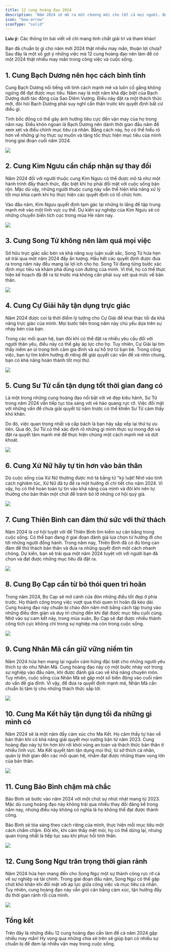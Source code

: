 ```yaml
---
title: 12 cung hoàng đạo 2024
description: 'Năm 2024 sẽ mở ra một chương mới cho tất cả mọi người. Bỏ túi ngay những điều 12 cung hoàng đạo cần làm để cả năm 2024 gặp nhiều may mắn nhé!'
icon: "bow-arrow"
iconType: "solid"
---
```


<Warning> **Lưu ý:** Các thông tin bài viết về chỉ mang tính chất giải trí và tham khảo! </Warning>

Bạn đã chuẩn bị gì cho năm mới 2024 thật nhiều may mắn, thuận lợi chưa? Sau đây là một số gợi ý những việc mà 12 cung hoàng đạo nên làm để có một 2024 thật nhiều may mắn trong công việc và cuộc sống.

## 1. Cung Bạch Dương nên học cách bình tĩnh

Cung Bạch Dương nổi tiếng với tính cách mạnh mẽ và luôn cố gắng không ngừng để đạt được mục tiêu. Năm nay là một năm khá đặc biệt của Bạch Dương dưới tác động của Sao Diêm Vương. Điều này đặt ra một thách thức mới, đòi hỏi Bạch Dương phải suy nghĩ cẩn thận trước khi quyết định bất cứ điều gì.

Tính bốc đồng có thể gây ảnh hưởng tiêu cực đến vận may của họ trong năm nay. Điều khôn ngoan là Bạch Dương nên dành thời gian đầu năm để xem xét và điều chỉnh mục tiêu cá nhân. Bằng cách này, họ có thể hiểu rõ hơn về những gì họ thực sự muốn và tăng tốc thực hiện mục tiêu của mình trong giai đoạn cuối năm 2024.

<Frame caption="Cung Bạch Dương nên học cách bình tĩnh">
    <img src="images/cung-bach-duong.jpg" />
</Frame>

## 2. Cung Kim Ngưu cần chấp nhận sự thay đổi

Năm 2024 đối với người thuộc cung Kim Ngưu có thể được mô tả như một hành trình đầy thách thức, đặc biệt khi họ phải đối mặt với cuộc sống bận rộn. Mặc dù vậy, những người thuộc cung này vẫn thể hiện khả năng xử lý tốt mọi khía cạnh khi họ thực hiện các quyết định có tổ chức hơn.

Vào đầu năm, Kim Ngưu quyết định tạm gác lại những lo lắng để tập trung mạnh mẽ vào một lĩnh vực cụ thể. Dự kiến sự nghiệp của Kim Ngưu sẽ có những chuyển biến tích cực trong mùa Hè năm nay.

<Frame caption="Cung Kim Ngưu cần chấp nhận sự thay đổi">
    <img src="images/cung-kim-nguu.jpg" />
</Frame>

## 3. Cung Song Tử không nên làm quá mọi việc

Sở hữu trực giác sắc bén và khả năng suy luận xuất sắc, Song Tử hứa hẹn sẽ trải qua một năm 2024 đầy ấn tượng. Hầu hết các quyết định được đưa ra trong năm này đều mang lại lợi ích cho họ. Song Tử đang từng bước xác định mục tiêu và khám phá đúng con đường của mình. Vì thế, họ có thể thực hiện kế hoạch đã đề ra từ trước mà không cần phải suy xét quá mức về bản thân.

<Frame caption="Cung Song Tử không nên làm quá mọi việc">
    <img src="images/cung-song-tu.jpg" />
</Frame>

## 4. Cung Cự Giải hãy tận dụng trực giác

Năm 2024 được coi là thời điểm lý tưởng cho Cự Giải để khai thác tối đa khả năng trực giác của mình. Mọi bước tiến trong năm này chủ yếu dựa trên sự nhạy bén của bạn.

Trong các mối quan hệ, bạn đôi khi có thể đặt ra nhiều yêu cầu đối với người thân yêu, điều này có thể gây áp lực cho họ. Tuy nhiên, Cự Giải lại tìm thấy niềm an ủi trong tình cảm gia đình và sự hỗ trợ từ bạn bè. Trong công việc, bạn tự tìm kiếm hướng đi riêng để giải quyết các vấn đề và nhìn chung, bạn có khả năng hoàn thành tốt mọi thứ.

<Frame caption="Cung Cự Giải hãy tận dụng trực giác">
    <img src="images/cung-cu-giai.jpg" />
</Frame>

## 5. Cung Sư Tử cần tận dụng tốt thời gian đang có

Là một trong những cung hoàng đạo nổi bật với vẻ đẹp kiêu hãnh, Sư Tử trong năm 2024 vẫn tiếp tục tỏa sáng với vẻ hào quang rực rỡ. Việc đối mặt với những vấn đề chưa giải quyết từ năm trước có thể khiến Sư Tử cảm thấy khó khăn.

Do đó, việc quan trọng nhất và cấp bách là bạn hãy sắp xếp lại thứ tự ưu tiên. Qua đó, Sư Tử có thể xác định rõ những gì mình thực sự mong đợi và đặt ra quyết tâm mạnh mẽ để thực hiện chúng một cách mạnh mẽ và dứt khoát.

<Frame caption="Cung Sư Tử cần tận dụng tốt thời gian đang có">
    <img src="images/cung-su-tu.jpg" />
</Frame>

## 6. Cung Xử Nữ hãy tự tin hơn vào bản thân

Dù cuộc sống của Xử Nữ thường được mô tả bằng từ "kỷ luật! Nhờ vào tính cách nghiêm túc, Xử Nữ đã tự đề ra một hướng đi chi tiết cho năm 2024. Vì vậy, họ có thể hoàn toàn tự tin vào khả năng của mình và đôi khi nên tự thưởng cho bản thân một chút để tránh bỏ lỡ những cơ hội quý giá.

<Frame caption="Cung Xử Nữ hãy tự tin hơn vào bản thân">
    <img src="images/cung-xu-nu.jpg" />
</Frame>

## 7. Cung Thiên Bình can đảm thử sức với thử thách

Năm 2024 là cơ hội tuyệt vời để Thiên Bình tìm kiếm sự cân bằng trong cuộc sống. Có thể bạn đang ở giai đoạn đánh giá lựa chọn từ hướng đi cho tới những người đồng hành. Trong năm nay, Thiên Bình đã có đủ lòng can đảm để thử thách bản thân và đưa ra những quyết định một cách nhanh chóng. Dự kiến, bạn sẽ trải qua một năm 2024 tuyệt vời với người bạn đã chọn và đạt được những mục tiêu đã đặt ra.

<Frame caption="Cung Thiên Bình can đảm thử sức với thử thách">
    <img src="images/cung-thien-binh.jpg" />
</Frame>

## 8. Cung Bọ Cạp cần từ bỏ thói quen trì hoãn

Trong năm 2024, Bọ Cạp sẽ mở cánh cửa đón những điều tốt đẹp ở phía trước. Họ thành công trong việc vượt qua thói quen trì hoãn đã kéo dài. Cung hoàng đạo này chuẩn bị chào đón năm mới bằng cách tập trung vào những điều đơn giản và duy trì chúng đến khi đạt được mục tiêu cuối cùng. Nhờ vào sự cam kết này, trong mùa xuân, Bọ Cạp sẽ đạt được nhiều thành công tích cực không chỉ trong sự nghiệp mà còn trong cuộc sống.

<Frame caption="Cung Bọ Cạp cần từ bỏ thói quen trì hoãn">
    <img src="images/cung-bo-cap.jpg" />
</Frame>

## 9. Cung Nhân Mã cần giữ vững niềm tin

Năm 2024 hứa hẹn mang lại nguồn cảm hứng đặc biệt cho những người yêu thích tự do như Nhân Mã. Cung hoàng đạo này có một bước nhảy vọt trong sự nghiệp vào đầu năm, khi được đánh giá cao về khả năng chuyên môn. Tuy nhiên, cuộc sống của Nhân Mã sẽ gặp một số biến động vào cuối năm do vấn đề gia đình. Vì vậy, để đưa ra quyết định mạnh mẽ, Nhân Mã cần chuẩn bị tâm lý cho những thách thức sắp tới.

<Frame caption="Cung Nhân Mã cần giữ vững niềm tin">
    <img src="images/cung-nhan-ma.jpg" />
</Frame>

## 10. Cung Ma Kết hãy tận dụng tối đa những gì mình có

Năm 2024 sẽ là một năm đầy cảm xúc cho Ma Kết. Họ cảm thấy tự hào về bản thân khi có khả năng giải quyết mọi vướng bận từ năm 2023. Cung hoàng đạo này tự tin hơn khi rời khỏi vùng an toàn và thách thức bản thân ở nhiều lĩnh vực. Ma Kết quyết tâm tận dụng mọi thứ, từ sở thích cá nhân, quản lý thời gian đến các mối quan hệ, nhằm đạt được những tham vọng lớn của bản thân.

<Frame caption="Cung Ma Kết hãy tận dụng tối đa những gì mình có">
    <img src="images/cung-ma-ket.jpg" />
</Frame>

## 11. Cung Bảo Bình chậm mà chắc

Bảo Bình sẽ bước vào năm 2024 với một chút sự nhút nhát mang từ 2023. Mặc dù cung hoàng đạo này không trải qua nhiều thay đổi đáng kể trong năm nay, nhưng điều này không có nghĩa là họ không thể đạt được thành công.

Bảo Bình sẽ tỏa sáng theo cách riêng của mình, thực hiện mỗi mục tiêu một cách chầm chậm. Đôi khi, khi cảm thấy mệt mỏi, họ có thể dừng lại, nhưng quan trọng nhất là tiếp tục sau khi phục hồi tinh thần.

<Frame caption="Cung Bảo Bình chậm mà chắc">
    <img src="images/cung-bao-binh.jpg" />
</Frame>

## 12. Cung Song Ngư trân trọng thời gian rảnh

Năm 2024 hứa hẹn mang đến cho Song Ngư một sự thành công rực rỡ cả về sự nghiệp và tài chính. Trong giai đoạn đầu năm, Song Ngư có thể gặp chút khó khăn khi đối mặt với áp lực giữa công việc và mục tiêu cá nhân. Tuy nhiên, cung hoàng đạo này vẫn giỏi cân bằng cảm xúc, tận hưởng đầy đủ thời gian rảnh rỗi của mình.

<Frame caption="Cung Song Ngư trân trọng thời gian rảnh">
    <img src="images/cung-song-ngu.jpg" />
</Frame>

## Tổng kết

Trên đây là những điều 12 cung hoàng đạo cần làm để cả năm 2024 gặp nhiều may mắn! Hy vọng qua những chia sẻ trên sẽ giúp bạn có nhiều sự chuẩn bị để đem lại nhiều vận may trong cuộc sống.